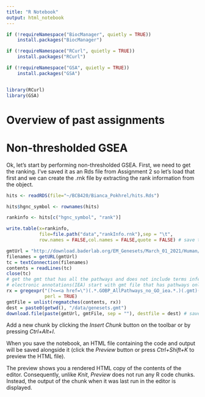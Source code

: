 ```yaml
---
title: "R Notebook"
output: html_notebook
---
```


```r
if (!requireNamespace("BiocManager", quietly = TRUE))
    install.packages("BiocManager")

if (!requireNamespace("RCurl", quietly = TRUE))
    install.packages("RCurl")

if (!requireNamespace("GSA", quietly = TRUE))
    install.packages("GSA")


library(RCurl)
library(GSA)

```
# Overview of past assignments

# Non-thresholded GSEA

Ok, let's start by performing non-thresholded GSEA. First, we need to get the ranking. I've saved it as an Rds file from Assignment 2 so let's load that first and we can create the .rnk file by extracting the rank information from the object.



```r

hits <- readRDS(file="~/BCB420/Bianca_Pokhrel/hits.Rds")

hits$hgnc_symbol <- rownames(hits)

rankinfo <- hits[c("hgnc_symbol", "rank")]

write.table(x=rankinfo,
            file=file.path("data","rankInfo.rnk"),sep = "\t",
            row.names = FALSE,col.names = FALSE,quote = FALSE) # save the table to a .rnk file
```



```r
gmtUrl = "http://download.baderlab.org/EM_Genesets/March_01_2021/Human/symbol/" 
filenames = getURL(gmtUrl)
tc = textConnection(filenames)
contents = readLines(tc)
close(tc)
# get the gmt that has all the pathways and does not include terms inferred from
# electronic annotations(IEA) start with gmt file that has pathways only
rx = gregexpr("(?<=<a href=\")(.*.GOBP_AllPathways_no_GO_iea.*.)(.gmt)(?=\">)", contents, 
              perl = TRUE)
gmtFile = unlist(regmatches(contents, rx))
dest = paste0(getwd(), "/data/genesets.gmt")
download.file(paste(gmtUrl, gmtFile, sep = ""), destfile = dest) # save the file
```


Add a new chunk by clicking the *Insert Chunk* button on the toolbar or by pressing *Ctrl+Alt+I*.

When you save the notebook, an HTML file containing the code and output will be saved alongside it (click the *Preview* button or press *Ctrl+Shift+K* to preview the HTML file).

The preview shows you a rendered HTML copy of the contents of the editor. Consequently, unlike *Knit*, *Preview* does not run any R code chunks. Instead, the output of the chunk when it was last run in the editor is displayed.
